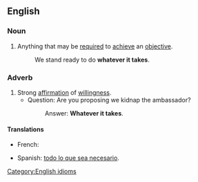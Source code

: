 ==English==

===Noun===
{{en-noun|sg=[[whatever]] [[it]] [[takes]]|-}}

# Anything that may be [[required]] to [[achieve]] an [[objective]].
#: We stand ready to do '''whatever it takes'''.

===Adverb===
{{en-adv|-}}

# Strong [[affirmation]] of [[willingness]].
#* Question: Are you proposing we kidnap the ambassador?
#*: Answer: '''Whatever it takes'''.

====Translations====
{{trans-top|affirmation of willingness}}
* French: {{t|fr|faire tout ce qui est nécessaire pour arriver à quelque chose}}
{{trans-mid}}
* Spanish: [[todo lo que sea  necesario]].
{{trans-bottom}}

[[Category:English idioms]]